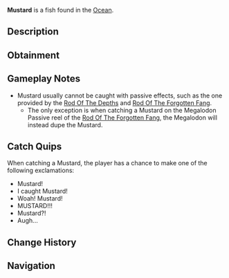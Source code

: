 {{FishInfobox
|image          = Mustard.png
|rarity         = Secret
|sea            = First Sea
|location       = [[Ocean]]
|sublocation    = 
|sources        = Fishing Rod
|nopassive      = 1
|radar_location = 
|xp             = 7000
|weather        = Rain
|time           = 
|season         = Summer
|bait           = Seaweed
|base_weight    = 4
|base_value     = 19000
|weight_range   = 3
|base_chance    = 0.004
|base_resil     = 45
}}
'''Mustard''' is a {{Rarity|Secret}} fish found in the [[Ocean]].

== Description ==
{{Description|A bulbous and rotund yellow pufferfish.|Bestiary Entry}}

== Obtainment ==
{{Fish Availability|
Atlantis/Surrounding Ocean
LEGO Pool/Studalodon Hunt
Lucky Event/Blarney McBreeze
Lucky Event/O'Mango Goldgrin
Lucky Event/Plumrick O'Luck
Lucky Event/Rowdy McCharm
Lucky Event/Sunny O'Coin
Ocean
Ocean/Deep Ocean
Orca Migration/Ancient
Orca Migration/Normal
Whale Migration/Moby
Whale Migration/Normal
|top_rods      = 
Leviathan's Fang Rod\1200.57\5363.07;
Trident Rod\1084.02\5377.87;
Ethereal Prism Rod\1019.83\3737.13;
Free Spirit Rod\1014.79\5034.38;
No-Life Rod\994.36\4087;
Flimsy Rod\741.69\3949.48;
Training Rod\721.45\4184.91;
Lucky Rod\673.05\3198.69;
Fischer's Rod\541.08\2758.97;
Seraphic Rod\991.12\3853.92;
Rod Of The Forgotten Fang\928.16\3808.78;
Challenger's Rod\903.87\3772.96;
Rod Of The Exalted One\861.74\3625.85;
Rod Of The Depths\836.91\3664.05;
Zeus Rod\826.64\3730.32;
Verdant Shear Rod\814.4\3623.32;
Blazebringer Rod\784.91\3755.19;
Depthseeker Rod\749.46\3571.6;
Volcanic Rod\677.91\3363.13;
Avalanche Rod\676.21\3332.06;
Steady Rod\288.34\1282.17
|recommended   = Trident Rod
}}

== Gameplay Notes ==
* Mustard usually cannot be caught with passive effects, such as the one provided by the [[Rod Of The Depths]] and [[Rod Of The Forgotten Fang]].
** The only exception is when catching a Mustard on the Megalodon Passive reel of the [[Rod Of The Forgotten Fang]], the Megalodon will instead dupe the Mustard.

== Catch Quips ==
When catching a Mustard, the player has a chance to make one of the following exclamations:
* Mustard!
* I caught Mustard!
* Woah! Mustard!
* MUSTARD!!!
* Mustard?!
* Augh...

== Change History ==
{{Change History|{{subst:Current Version}}}}

== Navigation ==
{{Fish Navbox|Ocean}}